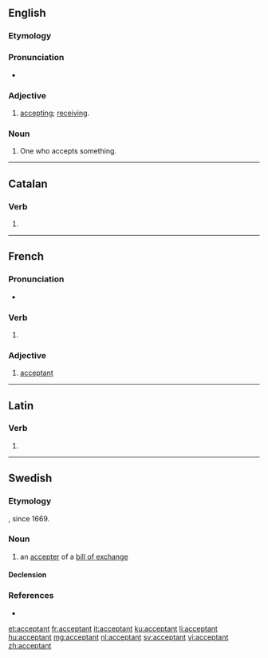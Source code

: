 ==English==

===Etymology===
{{suffix|accept|ant|lang=en}}

===Pronunciation===
* {{a|US}} {{IPA|/æk.ˈsɛp.tənt/|lang=en}}

===Adjective===
{{en-adj}}

# [[accepting]]; [[receiving]].

===Noun===
{{en-noun}}

# One who accepts something.

----

==Catalan==

===Verb===
{{head|ca|verb form}}

# {{ca-verb form of|t=pres|m=ptc|acceptar}}

----

==French==

===Pronunciation===
* {{IPA|/ak.sɛp.tɑ̃/|lang=fr}}

===Verb===
{{head|fr|present participle}}

# {{present participle of|accepter|lang=fr|nocat=1}}

===Adjective===
{{fr-adj}}

# [[#English|acceptant]]

----

==Latin==

===Verb===
{{la-verb-form|acceptant}}

# {{inflection of|acceptō||3|p|pres|actv|indc|lang=la}}

----

==Swedish==

===Etymology===
{{suffix|accept|ant|lang=sv}}, since 1669.

===Noun===
{{sv-noun|c}}

# an [[accepter]] of a [[bill of exchange]]

====Declension====
{{sv-infl-noun-c-er}}

===References===
* {{R:SAOB online}}

[[et:acceptant]]
[[fr:acceptant]]
[[it:acceptant]]
[[ku:acceptant]]
[[li:acceptant]]
[[hu:acceptant]]
[[mg:acceptant]]
[[nl:acceptant]]
[[sv:acceptant]]
[[vi:acceptant]]
[[zh:acceptant]]